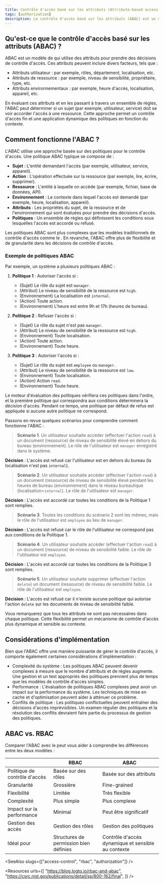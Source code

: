 ```yaml
---
title: Contrôle d'accès basé sur les attributs (Atrribute-based access control, ABAC)
tags: [authorization]
description: Le contrôle d'accès basé sur les attributs (ABAC) est un modèle de contrôle d'accès qui utilise des attributs (tels que les rôles d'utilisateur, les propriétés des ressources et les conditions environnementales) pour prendre des décisions de contrôle d'accès. C'est une manière flexible et dynamique de gérer l'accès aux ressources protégées.
---
```


## Qu'est-ce que le contrôle d'accès basé sur les attributs (ABAC) ?

ABAC est un modèle de <Ref slug="access-control" /> qui utilise des attributs pour prendre des décisions de contrôle d'accès. Ces attributs peuvent inclure divers facteurs, tels que :

- Attributs utilisateur : par exemple, rôles, département, localisation, etc.
- Attributs de ressource : par exemple, niveau de sensibilité, propriétaire, type, etc.
- Attributs environnementaux : par exemple, heure d'accès, localisation, appareil, etc.

En évaluant ces attributs et en les passant à travers un ensemble de règles, l'ABAC peut déterminer si un sujet (par exemple, utilisateur, service) doit se voir accorder l'accès à une ressource. Cette approche permet un contrôle d'accès fin et une application dynamique des politiques en fonction du contexte.

## Comment fonctionne l'ABAC ?

L'ABAC utilise une approche basée sur des politiques pour le contrôle d'accès. Une politique ABAC typique se compose de :

- **Sujet** : L'entité demandant l'accès (par exemple, utilisateur, service, appareil).
- **Action** : L'opération effectuée sur la ressource (par exemple, lire, écrire, supprimer).
- **Ressource** : L'entité à laquelle on accède (par exemple, fichier, base de données, API).
- **Environnement** : Le contexte dans lequel l'accès est demandé (par exemple, heure, localisation, appareil).
- **Attributs** : Les propriétés du sujet, de la ressource et de l'environnement qui sont évaluées pour prendre des décisions d'accès.
- **Politiques** : Un ensemble de règles qui définissent les conditions sous lesquelles l'accès est accordé ou refusé.

Les politiques ABAC sont plus complexes que les modèles traditionnels de contrôle d'accès comme le <Ref slug="rbac" />. En revanche, l'ABAC offre plus de flexibilité et de granularité dans les décisions de contrôle d'accès.

### Exemple de politiques ABAC

Par exemple, un système a plusieurs politiques ABAC :

1. **Politique 1** : Autoriser l'accès si :

    - (Sujet) Le rôle du sujet est `manager`.
    - (Attribut) Le niveau de sensibilité de la ressource est `high`.
    - (Environnement) La localisation est `internal`.
    - (Action) Toute action.
    - (Environnement) L'heure est entre 9h et 17h (heures de bureau).

2. **Politique 2** : Refuser l'accès si :

    - (Sujet) Le rôle du sujet n'est pas `manager`.
    - (Attribut) Le niveau de sensibilité de la ressource est `high`.
    - (Environnement) Toute localisation.
    - (Action) Toute action.
    - (Environnement) Toute heure.

3. **Politique 3** : Autoriser l'accès si :

    - (Sujet) Le rôle du sujet est `employee` ou `manager`.
    - (Attribut) Le niveau de sensibilité de la ressource est `low`.
    - (Environnement) Toute localisation.
    - (Action) Action `read`.
    - (Environnement) Toute heure.

Le moteur d'évaluation des politiques vérifiera ces politiques dans l'ordre, et la première politique qui correspondra aux conditions déterminera la décision d'accès. Pendant ce temps, une politique par défaut de refus est appliquée si aucune autre politique ne correspond.

Passons en revue quelques scénarios pour comprendre comment fonctionne l'ABAC :

> **Scénario 1**. Un utilisateur souhaite accéder (effectuer l'action `read`) à un document (ressource) de niveau de sensibilité élevé en dehors du bureau (environnement). Le rôle de l'utilisateur est `manager` enregistré dans le système.
  
**Décision** : L'accès est refusé car l'utilisateur est en dehors du bureau (la localisation n'est pas `internal`).

> **Scénario 2**. Un utilisateur souhaite accéder (effectuer l'action `read`) à un document (ressource) de niveau de sensibilité élevé pendant les heures de bureau (environnement) dans le réseau bureautique (localisation=`internal`). Le rôle de l'utilisateur est `manager`.

**Décision** : L'accès est accordé car toutes les conditions de la Politique 1 sont remplies.

> **Scénario 3**. Toutes les conditions du scénario 2 sont les mêmes, mais le rôle de l'utilisateur est `employee` au lieu de `manager`.

**Décision** : L'accès est refusé car le rôle de l'utilisateur ne correspond pas aux conditions de la Politique 1.

> **Scénario 4**. Un utilisateur souhaite accéder (effectuer l'action `read`) à un document (ressource) de niveau de sensibilité faible. Le rôle de l'utilisateur est `employee`.

**Décision** : L'accès est accordé car toutes les conditions de la Politique 3 sont remplies.

> **Scénario 5**. Un utilisateur souhaite supprimer (effectuer l'action `delete`) un document (ressource) de niveau de sensibilité faible. Le rôle de l'utilisateur est `employee`.

**Décision** : L'accès est refusé car il n'existe aucune politique qui autorise l'action `delete` sur les documents de niveau de sensibilité faible.

Vous remarquerez que tous les attributs ne sont pas nécessaires dans chaque politique. Cette flexibilité permet un mécanisme de contrôle d'accès plus dynamique et sensible au contexte.

## Considérations d'implémentation

Bien que l'ABAC offre une manière puissante de gérer le contrôle d'accès, il comporte également certaines considérations d'implémentation :

- Complexité du système : Les politiques ABAC peuvent devenir complexes à mesure que le nombre d'attributs et de règles augmente. Une gestion et un test appropriés des politiques prennent plus de temps que les modèles de contrôle d'accès simples.
- Performance : L'évaluation de politiques ABAC complexes peut avoir un impact sur la performance du système. Les techniques de mise en cache et d'optimisation peuvent aider à atténuer ce problème.
- Conflits de politique : Les politiques conflictuelles peuvent entraîner des décisions d'accès imprévisibles. Un examen régulier des politiques et la résolution des conflits devraient faire partie du processus de gestion des politiques.

## ABAC vs. RBAC

Comparer l'ABAC avec le <Ref slug="rbac" /> peut vous aider à comprendre les différences entre les deux modèles :

|                       | RBAC                               | ABAC                                     |
|-----------------------|------------------------------------|------------------------------------------|
| Politique de contrôle d'accès | Basée sur des rôles                  | Basée sur des attributs                  |
| Granularité           | Grossière                          | Fine-grained                             |
| Flexibilité           | Limitée                            | Très flexible                            |
| Complexité            | Plus simple                        | Plus complexe                            |
| Impact sur la performance | Minimal                            | Peut être significatif                   |
| Gestion des accès     | Gestion des rôles                  | Gestion des politiques                   |
| Idéal pour            | Structures de permission bien définies | Contrôle d'accès dynamique et sensible au contexte |

<SeeAlso slugs={["access-control", "rbac", "authorization"]} />

<Resources
  urls={[
    "https://blog.logto.io/rbac-and-abac",
    "https://csrc.nist.gov/publications/detail/sp/800-162/final",
  ]}
/>
